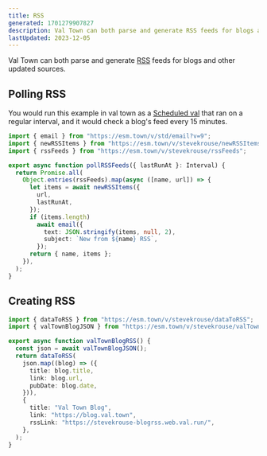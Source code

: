 ```yaml
---
title: RSS
generated: 1701279907827
description: Val Town can both parse and generate RSS feeds for blogs and other updated sources
lastUpdated: 2023-12-05
---
```


Val Town can both parse and generate [RSS](https://en.wikipedia.org/wiki/RSS) feeds for blogs and other updated sources.

## Polling RSS

You would run this example in val town as a [Scheduled val](/types/scheduled)
that ran on a regular interval, and it would check a blog's feed every 15 minutes.

```ts title="Polling example" val
import { email } from "https://esm.town/v/std/email?v=9";
import { newRSSItems } from "https://esm.town/v/stevekrouse/newRSSItems";
import { rssFeeds } from "https://esm.town/v/stevekrouse/rssFeeds";

export async function pollRSSFeeds({ lastRunAt }: Interval) {
  return Promise.all(
    Object.entries(rssFeeds).map(async ([name, url]) => {
      let items = await newRSSItems({
        url,
        lastRunAt,
      });
      if (items.length)
        await email({
          text: JSON.stringify(items, null, 2),
          subject: `New from ${name} RSS`,
        });
      return { name, items };
    }),
  );
}
```

## Creating RSS

```ts title="Creating example" val
import { dataToRSS } from "https://esm.town/v/stevekrouse/dataToRSS";
import { valTownBlogJSON } from "https://esm.town/v/stevekrouse/valTownBlogJSON";

export async function valTownBlogRSS() {
  const json = await valTownBlogJSON();
  return dataToRSS(
    json.map((blog) => ({
      title: blog.title,
      link: blog.url,
      pubDate: blog.date,
    })),
    {
      title: "Val Town Blog",
      link: "https://blog.val.town",
      rssLink: "https://stevekrouse-blogrss.web.val.run/",
    },
  );
}
```
